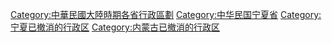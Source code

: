 [[Category:中華民國大陸時期各省行政區劃|Category:中華民國大陸時期各省行政區劃]]
[[Category:中华民国宁夏省|Category:中华民国宁夏省]]
[[Category:宁夏已撤消的行政区|Category:宁夏已撤消的行政区]]
[[Category:内蒙古已撤消的行政区|Category:内蒙古已撤消的行政区]]